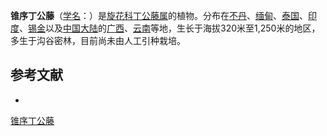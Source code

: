 {{Speciesbox
| name = 锥序丁公藤
| status = 
| status_system = 
| image =
| genus = Erycibe
| species = subspicata
| authority = Wall.
}}

'''锥序丁公藤'''（[[学名|学名]]：{{lang|la|''Erycibe subspicata''}}）是[[旋花科|旋花科]][[丁公藤属|丁公藤属]]的植物。分布在[[不丹|不丹]]、[[缅甸|缅甸]]、[[泰国|泰国]]、[[印度|印度]]、[[锡金|锡金]]以及[[中国大陆|中国大陆]]的[[广西|广西]]、[[云南|云南]]等地，生长于海拔320米至1,250米的地区，多生于沟谷密林，目前尚未由人工引种栽培。

== 参考文献 ==
<div class="references-small">
* {{cite web| url =http://www.bioinfo.cn/db05/KmzwSpecies.php?action=view&id=4484| title =锥序丁公藤| work =《中国高等植物数据库全库》| publisher =中国科学院微生物研究所| author =昆明植物研究所| accessdate =2009-02-25| deadurl =yes| archiveurl =https://web.archive.org/web/20160305062805/http://www.bioinfo.cn/db05/KmzwSpecies.php?action=view&id=4484| archivedate =2016-03-05}}
</div>
{{Taxonbar|from=Q15231241}}

[[Category:丁公藤属|锥序丁公藤]]


{{植物小作品}}
